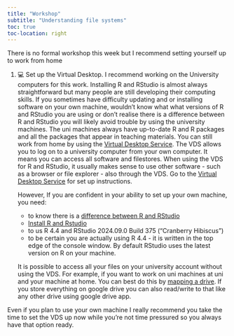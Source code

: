 ```yaml
---
title: "Workshop"
subtitle: "Understanding file systems"
toc: true
toc-location: right
---
```


There is no formal workshop this week but I recommend setting yourself up to
work from home

1.  💻 Set up the Virtual Desktop. I recommend working on 
    the University computers for this work. Installing R and RStudio 
    is almost always straightforward but many people are still developing
    their computing skills. If you sometimes have difficulty updating 
    and or installing software on your own machine, wouldn't know what 
    what versions of R and RStudio you are using or don't realise there 
    is a difference between R and RStudio you will likely avoid trouble
    by using the university machines. The uni machines always have 
    up-to-date R and R packages and all the packages that appear in 
    teaching materials. You can still work from home by using the
    [Virtual Desktop Service](https://www.york.ac.uk/it-services/tools/vds/). 
    The VDS allows you to log on to a university computer from your 
    own computer. It means you can access all software and filestores. 
    When using the VDS for R and RStudio, it usually makes sense to use 
    other software - such as a browser or file explorer - also through the VDS.
    Go to the [Virtual Desktop Service](https://www.york.ac.uk/it-services/tools/vds/)
    for set up instructions.
    
    However, If you are confident in your ability to set up your own machine, you 
    need:
    
    -   to know there is a 
        [difference between R and RStudio](https://3mmarand.github.io/comp4biosci/first_steps_rstudio.html#what-are-r-and-rstudio)
    -   [Install R and Rstudio](https://3mmarand.github.io/comp4biosci/first_steps_rstudio.html#installing-r-and-rstudio)
    -   to us R 4.4 and RStudio 2024.09.0 Build 375 ("Cranberry Hibiscus")
    -   to be certain you are actually using R 4.4 - it is written in the top edge
        of the console window. By default RStudio uses the latest version on 
        R on your machine. 

    It is possible to access all your files on your university account without 
    using the VDS. For example, if you want to work on uni machines at uni 
    and your machine at home. You can best do this by 
    [mapping a drive](https://support.york.ac.uk/s/topic/0TO4K000000lA5ZWAU/filestores).
    If you store everything on google drive you can also read/write to that 
    like any other drive using google drive app.


Even if you plan to use your own machine I really recommend you take 
the time to set the VDS up now while you're not time pressured so you 
always have that option ready.

